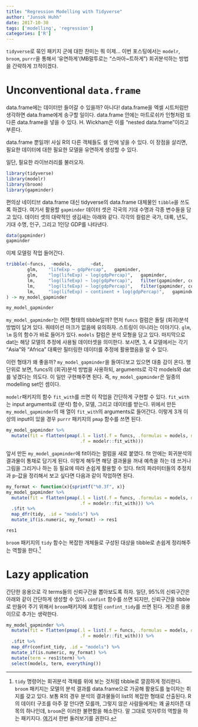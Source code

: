 ```yaml
---
title: "Regression Modelling with Tidyverse"
author: "Junsok Huhh"
date: 2017-10-30
tags: ['modelling', 'regression']
categories: ['R'] 
---
```


`tidyverse`로 묶인 패키지 군에 대한 찬미는 뭐 이제... 이번 포스팅에서는 `modelr`, `broom`, `purrr`을 통해서 '유연하게'(MB말투로는 "스마아~트하게") 회귀분석하는 방법을 간략하게 끄적이겠다. 

# Unconventional `data.frame` 

data.frame에는 데이터만 들어갈 수 있을까? 아니다! data.frame을 엑셀 시트처럼만 생각하면 data.frame에게 송구할 일이다. data.frame 안에는 마트로쉬카 인형처럼 또다른 data.frame을 넣을 수 있다. H. Wickham은 이를 "nested data.frame"이라고 부른다. 

data.frame 뿐일까! 사실 R의 다른 객체들도 셀 안에 넣을 수 있다. 이 장점을 살리면, 필요한 데이터에 대한 필요한 모델을 유연하게 생성할 수 있다. 

일단, 필요한 라이브러리를 불러오자.

```r
library(tidyverse)
library(modelr)
library(broom)
library(gapminder)
```

편의상 네이티브 data.frame 대신 tidyverse의 data.frame 대체물인 `tibble`을 쓰도록 하겠다. 여기서 활용할 `gapminder` 데이터 셋은 각국의 기대 수명과 각종 변수들을 담고 있다. 데이터 셋의 대략적인 생김새는 아래와 같다. 각각의 컬럼은 국가, 대륙, 년도, 기대 수명, 인구, 그리고 1인당 GDP를 나타낸다. 

```r
data(gapminder) 
gapminder
```

이제 모델링 작업 들어간다. 

```r
tribble(~funcs,  ~models,       ~dat,
        glm,    "lifeExp ~ gdpPercap",   gapminder,
        glm,    "log(lifeExp) ~ log(gdpPercap)",   gapminder,
        lm,     "log(lifeExp) ~ log(gdpPercap)",   filter(gapminder, continent == "Asia"), 
        lm,     "log(lifeExp) ~ log(gdpPercap)",   filter(gapminder, continent == "Africa"),
        lm,     "log(lifeExp) ~ continent + log(gdpPercap)",   gapminder
) -> my_model_gapminder

my_model_gapminder
```

`my_model_gapminder`는 어떤 형태의 tibble일까? 먼저 `funcs` 컬럼은 돌릴 (회귀)분석 방법이 담겨 있다. 쿼테이션 마크가 없음에 유의하자. 스트링이 아니라는 이야기다. `glm`, `lm` 등의 함수가 바로 들어가 있다. `models` 칼럼은 분석 모형을 담고 있다. 마지막으로 dat는 해당 모델의 추정에 사용될 데이터셋을 의미한다. 보시면, 3, 4 모델에서는 각기 "Asia"와 "Africa" 대륙만 필터링한 데이터를 추정에 활용했음을 알 수 있다. 

이런 형태가 왜 좋을까? `my_model_gapminder`을 들여다보고 있으면 대충 감이 온다. 행 단위로 보면, funcs의 (회귀)분석 방법을 사용하되, arguments로 각각 models와 dat를 넣겠다는 의도다. 이 일만 구현해주면 된다. 즉, `my_model_gapminder`은 일종의 modelling set인 셈이다. 

`modelr`패키지의 함수 `fit_with`를 쓰면 이 작업을 간단하게 구현할 수 있다. `fit_with`는 input arguments로 (분석) 함수, 모델, 그리고 데이터를 받는다. 위에서 만든  `my_model_gapminder`의 매 열이 `fit_with`의 arguments로 들어간다. 이렇게 3개 이상의 input이 있을 경우 `purrr` 패키지의 `pmap` 함수를 쓰면 된다. 

```r
my_model_gapminder %>% 
  mutate(fit = flatten(pmap(.l = list(.f = funcs, .formulas = models, data = dat), 
                            .f = modelr::fit_with)))
```

앞서 만든 `my_model_gapminder`에 fit이라는 컬럼을 새로 붙였다. fit 안에는 회귀분석의 결과물이 통채로 담기게 된다. 이렇게 해두면 해당 결과물을 꺼내 예측을 하는 데 쓰거나 그림을 그리거나 하는 등 필요에 따라 손쉽게 활용할 수 있다. fit의 파라미터들의 추정치과 p-값을 정리해서 보고 싶다면 다음과 같이 작업하면 된다.  

```r
my_format <- function(x){sprintf("%0.3f", x)}
my_model_gapminder %>% 
  mutate(fit = flatten(pmap(.l = list(.f = funcs, .formulas = models, data = dat), 
                            .f = modelr::fit_with))) %>% 
  .$fit %>% 
  map_dfr(tidy, .id = "models") %>% 
  mutate_if(is.numeric, my_format) -> res1

res1
```

`broom` 패키지의 `tidy` 함수는 복잡한 개체들로 구성된 대상을 tibble로 손쉽게 정리해주는 역할을 한다.[^tidy] 

[^tidy]: `tidy` 명령어는 회귀분석 객체를 위에 보는 것처럼 tibble로 깔끔하게 정리한다. `broom` 패키지는 모델의 분석 결과를 data.frame으로 가공해 활용도를 높이자는 취지를 갖고 있다. 보통 R의 경우 분석의 결과물들이 list의 복잡한 형태로 산출된다. R의 데이터 구조를 아주 잘 안다면 모를까, 그렇지 않은 사람들에게는 꽤 골치아픈 대목의 하나인데, `broom`은 이러한 불편함을 해소한다. 말 그대로 빗자루의 역할을 하는 패키지다. [여기](https://cran.r-project.org/web/packages/broom/vignettes/broom.html)서 한번 둘러보기를 권한다. 

# Lazy application 

간단한 응용으로 각 terms들의 신뢰구간을 뽑아보도록 하자. 일단, 95%의 신뢰구간은 아래와 같이 간단하게 생성할 수 있다. `confint` 함수를 쓰면 되지만, 신뢰구간을 tibble로 만들어 주기 위해서 `broom`패키지에 포함된 `confint_tidy`를 쓰면 된다. 게으른 응용이므로 추가는 생략한다. 

```r
my_model_gapminder %>% 
  mutate(fit = flatten(pmap(.l = list(.f = funcs, .formulas = models, data = dat), 
                            .f = modelr::fit_with))) %>% 
  .$fit %>% 
  map_dfr(confint_tidy, .id = "models") %>% 
  mutate_if(is.numeric, my_format) %>% 
  mutate(term = res1$term) %>% 
  select(models, term, everything())
```
